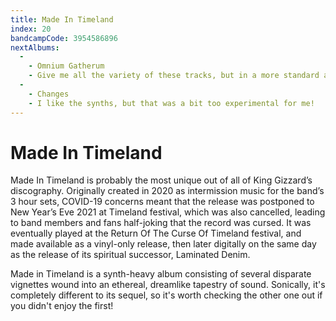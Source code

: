 ```yaml
---
title: Made In Timeland
index: 20
bandcampCode: 3954586896
nextAlbums:
  -
    - Omnium Gatherum
    - Give me all the variety of these tracks, but in a more standard album format
  -
    - Changes
    - I like the synths, but that was a bit too experimental for me!
---
```


# Made In Timeland

Made In Timeland is probably the most unique out of all of King Gizzard’s discography. Originally created in 2020 as intermission music for the band’s 3 hour sets, COVID-19 concerns meant that the release was postponed to New Year’s Eve 2021 at Timeland festival, which was also cancelled, leading to band members and fans half-joking that the record was cursed. It was eventually played at the Return Of The Curse Of Timeland festival, and made available as a vinyl-only release, then later digitally on the same day as the release of its spiritual successor, Laminated Denim.

Made in Timeland is a synth-heavy album consisting of several disparate vignettes wound into an ethereal, dreamlike tapestry of sound. Sonically, it's completely different to its sequel, so it's worth checking the other one out if you didn't enjoy the first!